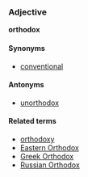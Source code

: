 ===Adjective===
'''orthodox'''

====Synonyms====
*[[conventional]]

====Antonyms====
*[[unorthodox]]

====Related terms====
*[[orthodoxy]]
*[[Eastern Orthodox]]
*[[Greek Orthodox]]
*[[Russian Orthodox]]